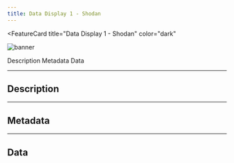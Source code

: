 ```yaml
---
title: Data Display 1 - Shodan
---
```



<FeatureCard
  title="Data Display 1 - Shodan"
  color="dark"
  >

![banner](images/shodan.png)

</FeatureCard>

<AnchorLinks>
  <AnchorLink>Description</AnchorLink>
  <AnchorLink>Metadata</AnchorLink>
  <AnchorLink>Data</AnchorLink>

</AnchorLinks>

***

## Description


***

## Metadata


***

## Data
